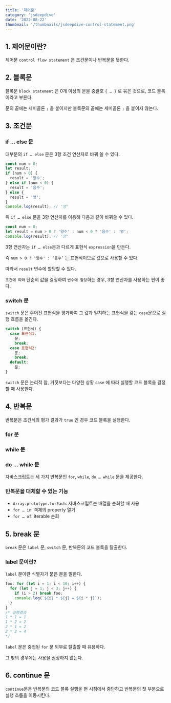 ```yaml
---
title: '제어문'
category: 'jsdeepdive'
date: '2022-08-22'
thumbnail: '/thumbnails/jsdeepdive-control-statement.png'
---
```


## 1. 제어문이란?

제어문 `control flow statement` 은 조건문이나 반복문을 뜻한다.

## 2. 블록문

블록문 `block statement` 은 0개 이상의 문을 중괄호 `{ … }` 로 묶은 것으로, 코드 블록이라고 부른다.

문의 끝에는 세미콜론 `;` 을 붙이지만 블록문의 끝에는 세미콜론 `;` 을 붙이지 않는다.

## 3. 조건문

### if … else 문

대부분의 `if … else` 문은 3항 조건 연산자로 바꿔 쓸 수 있다.

```js
const num = 0;
let result;
if (num > 0) {
  result = '양수';
} else if (num < 0) {
  result = '음수';
} else {
  result = '영';
}
console.log(result); // '영'
```

위 `if … else` 문을 3항 연산자를 이용해 다음과 같이 바꿔쓸 수 있다.

```js
const num = 0;
let result = num > 0 ? '양수' : num < 0 ? '음수' : '영';
console.log(result); // '영'
```

3항 연산자는 `if … else`문과 다르게 표현식 `expression`을 만든다.

즉 `num > 0 ? '양수' : ‘음수’` 는 표현식이므로 값으로 사용할 수 있다.

따라서 `result` 변수에 할당할 수 있다.

`조건에 따라` 단순히 값을 결정하여 `변수에 할당`하는 경우, 3항 연산자를 사용하는 편이 좋다.

### switch 문

`switch` 문은 주어진 표현식을 평가하여 그 값과 일치하는 표현식을 갖는 `case`문으로 실행 흐름을 옮긴다.

```js
switch (표현식) {
  case 표현식1:
    문;
    break;
  case 표현식2:
    문;
    break;
  default:
    문;
}
```

`switch` 문은 논리적 참, 거짓보다는 다양한 상황 `case` 에 따라 실행할 코드 블록을 결정할 때 사용한다.

## 4. 반복문

반복문은 조건식의 평가 결과가 `true` 인 경우 코드 블록을 실행한다.

### for 문

### while 문

### do … while 문

자바스크립트는 세 가지 반복문인 `for`, `while`, `do … while` 문을 제공한다.

### 반복문을 대체할 수 있는 기능

- `Array.prototype.forEach`: 자바스크립트는 배열을 순회할 때 사용
- `for … in`: 객체의 property 열거
- `for … of`: iterable 순회

## 5. break 문

`break` 문은 `label` 문, `switch` 문, 반복문의 코드 블록을 탈출한다.

### label 문이란?

`label` 문이란 식별자가 붙은 문을 말한다.

```js
foo: for (let i = 1; i < 10; i++) {
  for (let j = 1; j < 3; j++) {
    if (i > 2) break foo;
    console.log(`${i} * ${j} = ${i * j}`);
  }
}
/* 실행결과
1 * 1 = 1
1 * 2 = 2
2 * 1 = 2
2 * 2 = 4 
*/
```

`label` 문은 중첩된 `for` 문 외부로 탈출할 때 유용하다.

그 밖의 경우에는 사용을 권장하지 않는다.

## 6. continue 문

`continue`문은 반복문의 코드 블록 실행을 현 시점에서 중단하고 반복문의 첫 부분으로 실행 흐름을 이동시킨다.
